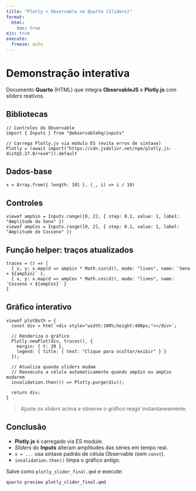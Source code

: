 ```yaml
---
title: "Plotly + Observable no Quarto (Sliders)"
format:
  html:
    toc: true
ojs: true
execute:
  freeze: auto
---
```


# Demonstração interativa
Documento **Quarto** (HTML) que integra **ObservableJS** e **Plotly.js** com _sliders_ reativos.

## Bibliotecas

```ojs
// Controles do Observable
import { Inputs } from "@observablehq/inputs"

// Carrega Plotly.js via módulo ES (evita erros de sintaxe)
Plotly = (await import("https://cdn.jsdelivr.net/npm/plotly.js-dist@2.27.0/+esm")).default
```

## Dados-base

```ojs
x = Array.from({ length: 101 }, (_, i) => i / 10)
```

## Controles

```ojs
viewof ampSin = Inputs.range([0, 2], { step: 0.1, value: 1, label: "Amplitude do Seno" })
viewof ampCos = Inputs.range([0, 2], { step: 0.1, value: 1, label: "Amplitude do Cosseno" })
```

## Função helper: traços atualizados

```ojs
traces = () => [
  { x, y: x.map(d => ampSin * Math.sin(d)), mode: "lines", name: `Seno × ${ampSin}` },
  { x, y: x.map(d => ampCos * Math.cos(d)), mode: "lines", name: `Cosseno × ${ampCos}` }
]
```

## Gráfico interativo

```ojs
viewof plotBoth = {
  const div = html`<div style="width:100%;height:400px;"></div>`;

  // Renderiza o gráfico
  Plotly.newPlot(div, traces(), {
    margin: { t: 20 },
    legend: { title: { text: "Clique para ocultar/exibir" } }
  });

  // Atualiza quando sliders mudam
  // Reexecuta a célula automaticamente quando ampSin ou ampCos mudarem
  invalidation.then(() => Plotly.purge(div));

  return div;
}
```

> Ajuste os _sliders_ acima e observe o gráfico reagir instantaneamente.

## Conclusão

- **Plotly.js** é carregado via ES module.  
- _Sliders_ do **Inputs** alteram amplitudes das séries em tempo real.  
- `x = ...` usa sintaxe padrão de célula Observable (sem `const`).  
- `invalidation.then()` limpa o gráfico antigo.

Salve como `plotly_slider_final.qmd` e execute:

```bash
quarto preview plotly_slider_final.qmd
```
